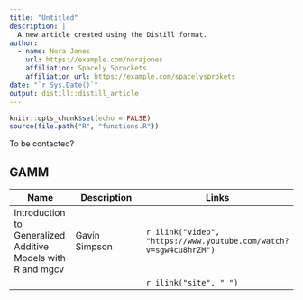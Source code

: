 ```yaml
---
title: "Untitled"
description: |
  A new article created using the Distill format.
author:
  - name: Nora Jones 
    url: https://example.com/norajones
    affiliation: Spacely Sprockets
    affiliation_url: https://example.com/spacelysprokets
date: "`r Sys.Date()`"
output: distill::distill_article
---
```





```r
knitr::opts_chunk$set(echo = FALSE)
source(file.path("R", "functions.R"))

```

To be contacted?

## GAMM

| Name        | Description                 | Links |
|-------------|-----------------------------|-------|
|Introduction to Generalized Additive Models with R and mgcv|Gavin Simpson|`r ilink("video", "https://www.youtube.com/watch?v=sgw4cu8hrZM")`|
|  |  |`r ilink("site", " ")`|



